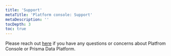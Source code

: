 ```yaml
---
title: 'Support'
metaTitle: 'Platform console: Support'
metaDescription: ''
tocDepth: 3
toc: true
---
```


<TopBlock>

Please reach out [here](https://pris.ly/cloud-projects-feedback) if you have any questions or concerns about Platfrom Console or Prisma Data Platform.

</TopBlock>
